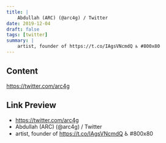 ```yaml
---
title: |
    Abdullah (ARC) (@arc4g) / Twitter
date: 2019-12-04
draft: false
tags: [twitter]
summary: |
    artist, founder of https://t.co/IAgsVNcmdQ ♿ #800x80
---
```


## Content

https://twitter.com/arc4g

## Link Preview

- https://twitter.com/arc4g
- Abdullah (ARC) (@arc4g) / Twitter
- artist, founder of https://t.co/IAgsVNcmdQ ♿ #800x80
